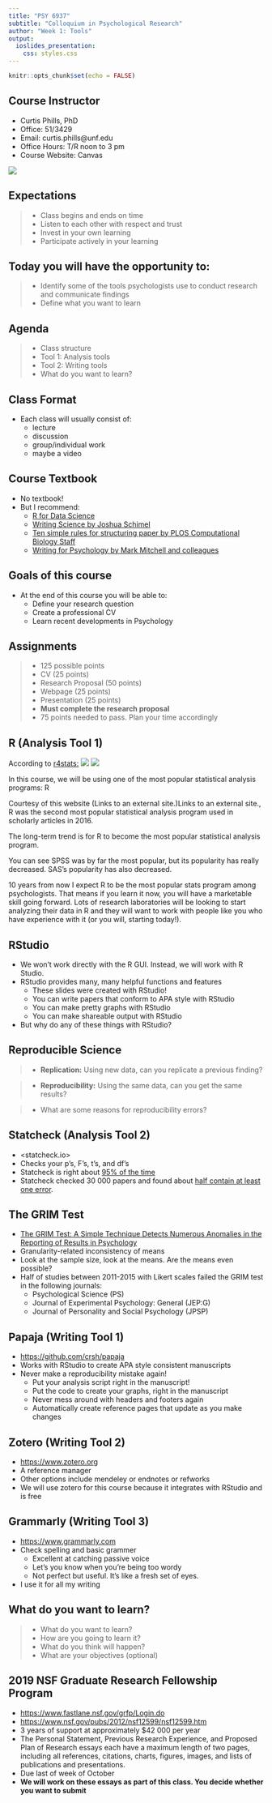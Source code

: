 ```yaml
---
title: "PSY 6937"
subtitle: "Colloquium in Psychological Research"
author: "Week 1: Tools"
output:
  ioslides_presentation:
    css: styles.css
---
```


```r
knitr::opts_chunk$set(echo = FALSE)
```

## Course Instructor
<div class="columns-2">

- Curtis Phills, PhD
- Office: 51/3429
- Email: curtis.phills@unf.edu
- Office Hours: T/R noon to 3 pm
- Course Website: Canvas

![](P1020941.jpg)

</div>

## Expectations
> - Class begins and ends on time
> - Listen to each other with respect and trust
> - Invest in your own learning
> - Participate actively in your learning

## Today you will have the opportunity to:
> - Identify some of the tools psychologists use to conduct research and communicate findings
> - Define what you want to learn

## Agenda
> - Class structure
> - Tool 1: Analysis tools
> - Tool 2: Writing tools
> - What do you want to learn?

## Class Format
- Each class will usually consist of:
    - lecture
    - discussion
    - group/individual work
    - maybe a video

## Course Textbook
- No textbook!
- But I recommend:
    - [R for Data Science](r4ds.had.co.nz)
    - [Writing Science by Joshua Schimel](https://www.amazon.com/Writing-Science-Papers-Proposals-Funded/dp/0199760241/ref=sr_1_3?ie=UTF8&qid=1534241813&sr=8-3&keywords=writing+science)
    - [Ten simple rules for structuring paper by PLOS Computational Biology Staff](journals.plos.org/ploscompbiol/article?id=10.1371/journal.pcbi.1005619)
    - [Writing for Psychology by Mark Mitchell and colleagues](https://www.amazon.com/Writing-Psychology-Mark-L-Mitchell/dp/1111840636/ref=sr_1_1?ie=UTF8&qid=1534242058&sr=8-1&keywords=writing+for+psychology)
    
## Goals of this course
- At the end of this course you will be able to:
    - Define your research question
    - Create a professional CV
    - Learn recent developments in Psychology
    
## Assignments
> - 125 possible points
> - CV (25 points)
> - Research Proposal (50 points)
> - Webpage (25 points)
> - Presentation (25 points)
> - **Must complete the research proposal**
> - 75 points needed to pass. Plan your time accordingly

## R (Analysis Tool 1)
<div class="columns-2">
According to  [r4stats:](http://r4stats.com/articles/popularity/)
![](Fig_2a_ScholarlyImpact2016-3.png)
![](Fig_2d_ScholarlyImpact2016.png)
</div>
<div class="notes">
In this course, we will be using one of the most popular statistical analysis programs: R

Courtesy of this website (Links to an external site.)Links to an external site., R was the second most popular statistical analysis program used in scholarly articles in 2016.

The long-term trend is for R to become the most popular statistical analysis program.

You can see SPSS was by far the most popular, but its popularity has really decreased. SAS's popularity has also decreased.

10 years from now I expect R to be the most popular stats program among psychologists. That means if you learn it now, you will have a marketable skill going forward. Lots of research laboratories will be looking to start analyzing their data in R and they will want to work with people like you who have experience with it (or you will, starting today!).
</div>

## RStudio
- We won't work directly with the R GUI. Instead, we will work with R Studio.
- RStudio provides many, many helpful functions and features
    - These slides were created with RStudio!
    - You can write papers that conform to APA style with RStudio
    - You can make pretty graphs with RStudio
    - You can make shareable output with RStudio
- But why do any of these things with RStudio?

## Reproducible Science
> - **Replication:** Using new data, can you replicate a previous finding?

> - **Reproducibility:** Using the same data, can you get the same results?

>- What are some reasons for reproducibility errors?

## Statcheck (Analysis Tool 2)
- <statcheck.io>
- Checks your p's, F's, t's, and df's
- Statcheck is right about [95% of the time](http://www.sciencemag.org/news/2017/11/controversial-software-proving-surprisingly-accurate-spotting-errors-psychology-papers)
- Statcheck checked 30 000 papers and found about [half contain at least one error](https://link.springer.com/article/10.3758%2Fs13428-015-0664-2).

## The GRIM Test
- [The GRIM Test: A Simple Technique Detects Numerous Anomalies in the Reporting of Results in Psychology](http://sci-hub.tw/http://journals.sagepub.com/doi/abs/10.1177/1948550616673876)
- Granularity-related inconsistency of means
- Look at the sample size, look at the means. Are the means even possible?
- Half of studies between 2011-2015 with Likert scales failed the GRIM test in the following journals:
    - Psychological Science (PS)
    - Journal of Experimental Psychology: General (JEP:G)
    - Journal of Personality and Social Psychology (JPSP)
    
## Papaja (Writing Tool 1)
- <https://github.com/crsh/papaja> 
- Works with RStudio to create APA style consistent manuscripts
- Never make a reproducibility mistake again!
    - Put your analysis script right in the manuscript!
    - Put the code to create your graphs, right in the manuscript
    - Never mess around with headers and footers again
    - Automatically create reference pages that update as you make changes
    
## Zotero (Writing Tool 2)
- <https://www.zotero.org>
- A reference manager
- Other options include mendeley or endnotes or refworks
- We will use zotero for this course because it integrates with RStudio and is free

## Grammarly (Writing Tool 3)
- <https://www.grammarly.com>
- Check spelling and basic grammer
    - Excellent at catching passive voice
    - Let's you know when you're being too wordy
    - Not perfect but useful. It's like a fresh set of eyes.
- I use it for all my writing

## What do you want to learn?
> - What do you want to learn?
> - How are you going to learn it?
> - What do you think will happen?
> - What are your objectives (optional)

## 2019 NSF Graduate Research Fellowship Program
- <https://www.fastlane.nsf.gov/grfp/Login.do> 
- <https://www.nsf.gov/pubs/2012/nsf12599/nsf12599.htm>
- 3 years of support at approximately $42 000 per year
- The Personal Statement, Previous Research Experience, and Proposed Plan of Research essays each have a maximum length of two pages, including all references, citations, charts, figures, images, and lists of publications and presentations. 
- Due last of week of October
- **We will work on these essays as part of this class. You decide whether you want to submit**

